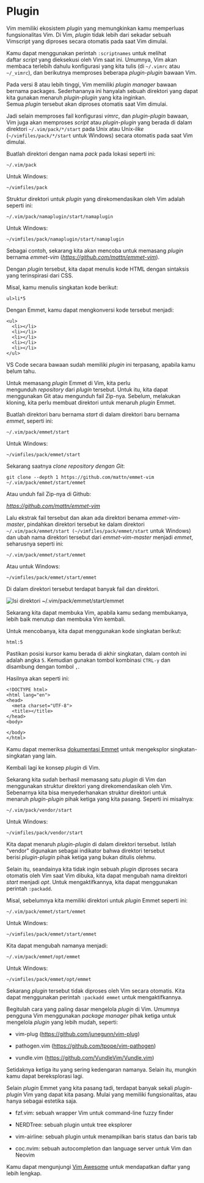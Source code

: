 
# Plugin

Vim memiliki ekosistem *plugin* yang memungkinkan kamu memperluas fungsionalitas Vim. Di Vim, *plugin* tidak lebih dari sekadar sebuah Vimscript yang diproses secara otomatis pada saat Vim dimulai.

Kamu dapat menggunakan perintah `:scriptnames` untuk melihat daftar *script* yang dieksekusi oleh Vim saat ini. Umumnya, Vim akan membaca terlebih dahulu konfigurasi yang kita tulis (di `~/.vimrc` atau `~/_vimrc`), dan berikutnya memproses beberapa *plugin-plugin* bawaan Vim.

Pada versi 8 atau lebih tinggi, Vim memiliki *plugin manager* bawaan bernama packages. Sederhananya ini hanyalah sebuah direktori yang dapat kita gunakan menaruh *plugin-plugin* yang kita inginkan. Semua *plugin* tersebut akan diproses otomatis saat Vim dimulai.

Jadi selain memproses fail konfigurasi *vimrc*, dan *plugin-plugin* bawaan, Vim juga akan memproses *script* atau *plugin-plugin* yang berada di dalam direktori `~/.vim/pack/*/start` pada Unix atau Unix-*like* (`~/vimfiles/pack/*/start` untuk Windows) secara otomatis pada saat Vim dimulai.

Buatlah direktori dengan nama *pack* pada lokasi seperti ini:

```vi
~/.vim/pack
```

Untuk Windows:

```vi
~/vimfiles/pack
```

Struktur direktori untuk *plugin* yang direkomendasikan oleh Vim adalah seperti ini: 

```vi
~/.vim/pack/namaplugin/start/namaplugin
```

Untuk Windows:

```vi
~/vimfiles/pack/namaplugin/start/namaplugin
```

Sebagai contoh, sekarang kita akan mencoba untuk memasang *plugin* bernama *emmet-vim* (*https://github.com/mattn/emmet-vim*).

Dengan *plugin* tersebut, kita dapat menulis kode HTML dengan sintaksis yang terinspirasi dari CSS.

Misal, kamu menulis singkatan kode berikut:

```vi
ul>li*5
```

Dengan Emmet, kamu dapat mengkonversi kode tersebut menjadi:

```vi
<ul>
  <li></li>
  <li></li>
  <li></li>
  <li></li>
  <li></li>
</ul>
```

VS Code secara bawaan sudah memiliki *plugin* ini terpasang, apabila kamu belum tahu.

Untuk memasang *plugin* Emmet di Vim, kita perlu mengunduh *repository* dari *plugin* tersebut. Untuk itu, kita dapat menggunakan Git atau mengunduh fail Zip-nya. Sebelum, melakukan kloning, kita perlu membuat direktori untuk menaruh *plugin* Emmet.

Buatlah direktori baru bernama *start* di dalam direktori baru bernama *emmet*, seperti ini:

```vi
~/.vim/pack/emmet/start 
```

Untuk Windows:

```vi
~/vimfiles/pack/emmet/start
```

Sekarang saatnya *clone repository* *dengan Git*:

```vi
git clone --depth 1 https://github.com/mattn/emmet-vim
~/.vim/pack/emmet/start/emmet
```

Atau unduh fail Zip-nya di Github:

*https://github.com/mattn/emmet-vim*

Lalu ekstrak fail tersebut dan akan ada direktori benama *emmet-vim-master*, pindahkan direktori tersebut ke dalam direktori `~/.vim/pack/emmet/start (~/vimfiles/pack/emmet/start` untuk Windows) dan ubah nama direktori tersebut dari *emmet-vim-master* menjadi *emmet*, seharusnya seperti ini:

```vi
~/.vim/pack/emmet/start/emmet
```

Atau untuk Windows:

```vi
~/vimfiles/pack/emmet/start/emmet
```

Di dalam direktori tersebut terdapat banyak fail dan direktori.

<Image src="/vim/image160.png" alt="Isi direktori ~/.vim/pack/emmet/start/emmet" />

Sekarang kita dapat membuka Vim, apabila kamu sedang membukanya, lebih baik menutup dan membuka Vim kembali.

Untuk mencobanya, kita dapat menggunakan kode singkatan berikut:

```vi
html:5
```

Pastikan posisi kursor kamu berada di akhir singkatan, dalam contoh ini adalah angka `5`. Kemudian gunakan tombol kombinasi `CTRL-y` dan disambung dengan tombol `,`.

Hasilnya akan seperti ini:

```vi
<!DOCTYPE html>
<html lang="en">
<head>
  <meta charset="UTF-8">
  <title></title>
</head>
<body>

</body>
</html>
```

Kamu dapat memeriksa [dokumentasi Emmet](https://docs.emmet.io) untuk mengeksplor singkatan-singkatan yang lain.

Kembali lagi ke konsep *plugin* di Vim.

Sekarang kita sudah berhasil memasang satu *plugin* di Vim dan menggunakan struktur direktori yang direkomendasikan oleh Vim. Sebenarnya kita bisa menyederhanakan struktur direktori untuk menaruh *plugin-plugin* pihak ketiga yang kita pasang. Seperti ini misalnya:

```vi
~/.vim/pack/vendor/start
```

Untuk Windows:

```vi
~/vimfiles/pack/vendor/start
```

Kita dapat menaruh *plugin-plugin* di dalam direktori tersebut. Istilah "vendor" digunakan sebagai indikator bahwa direktori tersebut berisi *plugin-plugin* pihak ketiga yang bukan ditulis olehmu.

Selain itu, seandainya kita tidak ingin sebuah *plugin* diproses secara otomatis oleh Vim saat Vim dibuka, kita dapat mengubah nama direktori *start* menjadi *opt*. Untuk mengaktifkannya, kita dapat menggunakan perintah `:packadd`.

Misal, sebelumnya kita memiliki direktori untuk *plugin* Emmet seperti ini:

```vi
~/.vim/pack/emmet/start/emmet 
```

Untuk Windows:

```vi
~/vimfiles/pack/emmet/start/emmet 
```

Kita dapat mengubah namanya menjadi:

```vi
~/.vim/pack/emmet/opt/emmet 
```

Untuk Windows:

```vi
~/vimfiles/pack/emmet/opt/emmet
```

Sekarang *plugin* tersebut tidak diproses oleh Vim secara otomatis. Kita dapat menggunakan perintah `:packadd emmet` untuk mengaktifkannya.

Begitulah cara yang paling dasar mengelola *plugin* di Vim. Umumnya pengguna Vim menggunakan *package manager* pihak ketiga untuk mengelola *plugin* yang lebih mudah, seperti:

- vim-plug (https://github.com/junegunn/vim-plug)

- pathogen.vim (https://github.com/tpope/vim-pathogen)

- vundle.vim (https://github.com/VundleVim/Vundle.vim)

Setidaknya ketiga itu yang sering kedengaran namanya. Selain itu, mungkin kamu dapat bereksplorasi lagi.

Selain *plugin* Emmet yang kita pasang tadi, terdapat banyak sekali *plugin-plugin* Vim yang dapat kita pasang. Mulai yang memiliki fungsionalitas, atau hanya sebagai estetika saja.

- fzf.vim: sebuah wrapper Vim untuk command-line fuzzy finder

- NERDTree: sebuah plugin untuk tree eksplorer

- vim-airline: sebuah plugin untuk menampilkan baris status dan baris tab

- coc.nvim: sebuah autocompletion dan language server untuk Vim dan Neovim

Kamu dapat mengunjungi [Vim Awesome](https://vimawesome.com/) untuk mendapatkan daftar yang lebih lengkap.
